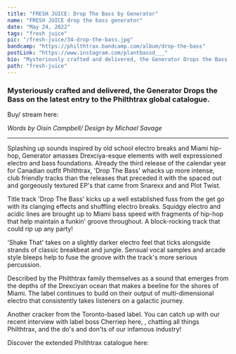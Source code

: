 ---
title: "FRESH JUICE: Drop The Bass by Generator"
name: "FRESH JUICE drop the bass generator"
date: "May 24, 2022"
tags: "fresh juice"
pic: "/fresh-juice/34-drop-the-bass.jpg"
bandcamp: "https://philthtrax.bandcamp.com/album/drop-the-bass"
postLink: "https://www.instagram.com/plantbassd___"
bio: "Mysteriously crafted and delivered, the Generator Drops the Bass on the latest entry to the Philthtrax global catalogue"
path: "fresh-juice"
---

### Mysteriously crafted and delivered, the Generator Drops the Bass on the latest entry to the Philthtrax global catalogue.

Buy/ stream here: <HoverLink url="philthtrax.bandcamp.com/album/drop-the-bass" external inline />

<Picture src="/fresh-juice/34-generator.jpg" alt="generator album art" size={1200} />

<p className="smallText">
  <i>Words by Oisín Campbell/ Design by Michael Savage</i>
</p>

<hr />

Splashing up sounds inspired by old school electro breaks and Miami hip-hop, Generator amasses Drexciya-esque elements with well expressioned electro and bass foundations. Already the third release of the calendar year for Canadian outfit Philthtrax, 'Drop The Bass' whacks up more intense, club friendly tracks than the releases that preceded it with the spaced out and gorgeously textured EP's that came from Snarexx and and Plot Twist.

Title track 'Drop The Bass' kicks up a well established fuss from the get go with its clanging effects and shuffling electro breaks. Squidgy electro and acidic lines are brought up to Miami bass speed with fragments of hip-hop that help maintain a funkin' groove throughout. A block-rocking track that could rip up any party!

<Picture src="/fresh-juice/34-cover.png" alt="philthtrax cover pic" size={1200} />

'Shake That' takes on a slightly darker electro feel that ticks alongside strands of classic breakbeat and jungle. Sensual vocal samples and arcade style bleeps help to fuse the groove with the track's more serious percussion.

Described by the Philthtrax family themselves as a sound that emerges from the depths of the Drexciyan ocean that makes a beeline for the shores of Miami. The label continues to build on their output of multi-dimensional electro that consistently takes listeners on a galactic journey.

Another cracker from the Toronto-based label. You can catch up with our recent interview with label boss Cherriep here, <HoverLink url="www.plantbassd.com/fresh-juice/plot-twist-17-2-22" external inline />, chatting all things Philthtrax, and the do's and don'ts of our infamous industry!

Discover the extended Philthtrax catalogue here: <HoverLink url="philthtrax.bandcamp.com/" external inline />
